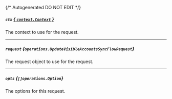 {/* Autogenerated DO NOT EDIT  */}

##### `ctx` [*{ `context.Context` }*](https://pkg.go.dev/context#Context)
The context to use for the request.

---
##### `request` *{`operations.UpdateVisibleAccountsSyncFlowRequest`}*
The request object to use for the request.

<Collapsible openLabel={Labels.showProperties} closeLabel={Labels.hideProperties}>
  <UpdateVisibleAccountsSyncFlowRequest />
</Collapsible>

---
##### `opts` *{`[]operations.Option`}*
The options for this request.

